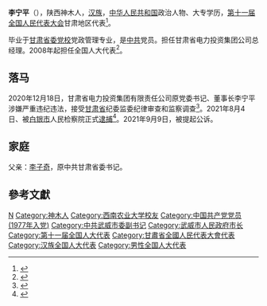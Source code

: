 '''李宁平'''（{{bd|1951年|9月||catIdx=Li李}}），陕西神木人，[[汉族|汉族]]，[[中华人民共和国|中华人民共和国]]政治人物、大专学历，[[第十一届全国人民代表大会|第十一届全国人民代表大会]]甘肃地区代表<ref>{{cite web|author=新华网|title=第十一届全国人大代表|url=http://news.xinhuanet.com/ziliao/2008-03/03/content_7708230.htm?node=36628|publisher=新华网|accessdate=2014-01-07|archive-date=2014-01-10|archive-url=https://web.archive.org/web/20140110211415/http://news.xinhuanet.com/ziliao/2008-03/03/content_7708230.htm?node=36628|dead-url=no}}</ref>。

毕业于[[甘肃省委党校|甘肃省委党校]]党政管理专业，是[[中共|中共]]党员。担任甘肃省电力投资集团公司总经理。2008年起担任全国人大代表<ref>{{cite news|title=全国人大代表信息-李宁平|url= http://210.82.31.1:8084/delegate/viewDelegate.action?dbid=112534|accessdate=2013-04-05|newspaper=全国人大网|archive-url=https://web.archive.org/web/20140528005802/http://www.npc.gov.cn/delegate/viewDelegate.action?dbid=112534|archive-date=2014-05-28|dead-url=yes}}</ref>。

== 落马 ==
2020年12月18日，甘肃省电力投资集团有限责任公司原党委书记、董事长李宁平涉嫌严重违纪违法，接受[[甘肃省|甘肃省]]纪委监委纪律审查和监察调查<ref>{{Cite news|url=http://www.gsjw.gov.cn/contents/38110.html|title=甘肃省电力投资集团有限责任公司原党委书记、董事长李宁平接受纪律审查和监察调查}}</ref>。2021年8月4日、被[[白银市|白银市]]人民检察院正式[[逮捕|逮捕]]<ref>{{Cite web|title=甘肃检察机关依法对李宁平决定逮捕|url=http://www.gsjw.gov.cn/contents/42804.html}}</ref>。2021年9月9日，被提起公诉。

==家庭==
父亲：[[李子奇_(官员)|李子奇]]，原中共甘肃省委书记。

==參考文獻==
{{reflist}}

{{中共十九大以来的反腐败工作}}

{{DEFAULTSORT:Li李}}
[[Category:李姓|N]]
[[Category:神木人|Category:神木人]]
[[Category:西南农业大学校友|Category:西南农业大学校友]]
[[Category:中国共产党党员_(1977年入党)|Category:中国共产党党员 (1977年入党)]]
[[Category:中共武威市委副书记|Category:中共武威市委副书记]]
[[Category:武威市人民政府市长|Category:武威市人民政府市长]]
[[Category:第十一届全国人大代表|Category:第十一届全国人大代表]]
[[Category:甘肅省全國人民代表大會代表|Category:甘肅省全國人民代表大會代表]]
[[Category:汉族全国人大代表|Category:汉族全国人大代表]]
[[Category:男性全国人大代表|Category:男性全国人大代表]]